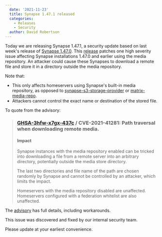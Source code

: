 ```yaml
---
  date: '2021-11-23'
  title: Synapse 1.47.1 released
  categories:
    - Releases
    - Security
  author: David Robertson
---
```


Today we are releasing Synapse 1.47.1, a security update based on last week's release of [Synapse 1.47.0](https://matrix.org/blog/2021/11/17/synapse-1-47-0-released). This [release](https://github.com/matrix-org/synapse/releases/tag/v1.47.1) patches one high severity issue affecting Synapse installations 1.47.0 and earlier using the media repository. An attacker could cause these Synapses to download a remote file and store it in a directory outside the media repository. 

Note that:
- This only affects homeservers using Synapse's built-in media repository, as opposed to [synapse-s3-storage-provider](https://github.com/matrix-org/synapse-s3-storage-provider) or [matrix-media-repo](https://github.com/turt2live/matrix-media-repo).
- Attackers cannot control the exact name or destination of the stored file.

To quote from the advisory:

> ### [GHSA-3hfw-x7gx-437c](https://github.com/matrix-org/synapse/security/advisories/GHSA-3hfw-x7gx-437c) / CVE-2021-41281: Path traversal when downloading remote media.
>
> #### Impact
>
> Synapse instances with the media repository enabled can be tricked into downloading a file from a remote server into an arbitrary directory, potentially outside the media store directory.
>
> The last two directories and file name of the path are chosen randomly by Synapse and cannot be controlled by an attacker, which limits the impact.
>
> Homeservers with the media repository disabled are unaffected. Homeservers configured with a federation whitelist are also unaffected.

The [advisory](https://github.com/matrix-org/synapse/security/advisories/GHSA-3hfw-x7gx-437c) has full details, including workarounds.

This issue was discovered and fixed by our internal security team.

Please update at your earliest convenience.

